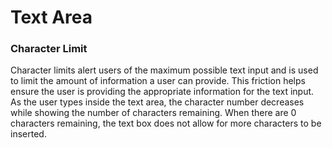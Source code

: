 


<Meta
  title="Commons/Components/Form Fields/TextareaField"
  component={TextareaField}
/>

# Text Area

<Description />

<Preview>
<Story name="Basic">
  <Basic />
</Story>
</Preview>

<Props story="Basic" />

### Character Limit

Character limits alert users of the maximum possible text input and is used to limit the amount of information a user can provide. This friction helps ensure the user is providing the appropriate information for the text input. As the user types inside the text area, the character number decreases while showing the number of characters remaining. When there are 0 characters remaining, the text box does not allow for more characters to be inserted.
<Preview>
  <Story id="commons-components-form-fields-textareafield--character-limit" />
</Preview>



